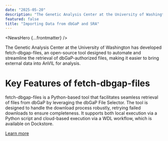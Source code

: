 ```yaml
---
date: "2025-05-20"
description: "The Genetic Analysis Center at the University of Washington has developed fetch-dbgap-files, an open-source tool designed to automate and streamline the retrieval of dbGaP-authorized files, making it easier to bring external data into AnVIL for analysis."
featured: false
title: "Importing Data from dbGaP and SRA"
---
```


<NewsHero {...frontmatter} />

The Genetic Analysis Center at the University of Washington has developed fetch-dbgap-files, an open-source tool designed to automate and streamline the retrieval of dbGaP-authorized files, making it easier to bring external data into AnVIL for analysis.

# Key Features of fetch-dbgap-files

fetch-dbgap-files is a Python-based tool that facilitates seamless retrieval of files from dbGaP by leveraging the dbGaP File Selector. The tool is designed to handle the download process robustly, retrying failed downloads to ensure completeness. It supports both local execution via a Python script and cloud-based execution via a WDL workflow, which is available on Dockstore.

[Learn more](/learn/find-data/importing-data-from-dbgap-and-sra)


